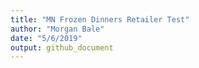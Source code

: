 ---
title: "MN Frozen Dinners Retailer Test"
author: "Morgan Bale"
date: "5/6/2019"
output: github_document
---










































